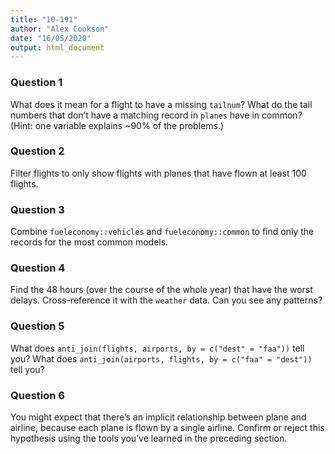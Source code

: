 ```yaml
---
title: "10-191"
author: "Alex Cookson"
date: "16/05/2020"
output: html_document
---
```


### Question 1

What does it mean for a flight to have a missing `tailnum`? What do the tail numbers that don't have a matching record in `planes` have in common? (Hint: one variable explains ~90% of the problems.)


### Question 2

Filter flights to only show flights with planes that have flown at least 100 flights.


### Question 3

Combine `fueleconomy::vehicles` and `fueleconomy::common` to find only the records for the most common models.


### Question 4

Find the 48 hours (over the course of the whole year) that have the worst delays. Cross-reference it with the `weather` data. Can you see any patterns?


### Question 5

What does `anti_join(flights, airports, by = c("dest" = "faa"))` tell you? What does `anti_join(airports, flights, by = c("faa" = "dest"))` tell you?


### Question 6

You might expect that there's an implicit relationship between plane and airline, because each plane is flown by a single airline. Confirm or reject this hypothesis using the tools you've learned in the preceding section.
